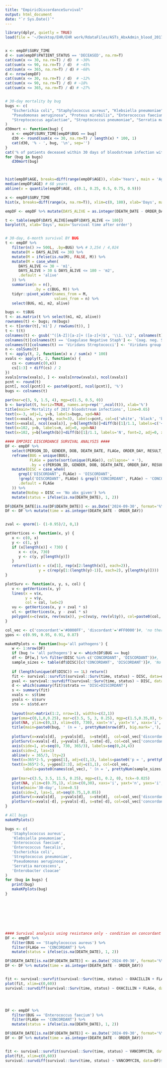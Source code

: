 ```yaml
---
title: "EmpiricDiscordanceSurvival"
output: html_document
date: "`r Sys.Date()`"
---
```


```r
library(dplyr, quietly = TRUE)
load(file = '~/Desktop/EHR/EHR work/RdataFiles/ASTs_AbxAdmin_blood_2017_2023_imputed_encs_flagged_WIDE_survival.Rdata')


x <- empDF$SURV_TIME
d <- sum(empDF$PATIENT_STATUS == 'DECEASED', na.rm=T) 
cat(sum(x <= 30, na.rm=T) / d)  # ~30%
cat(sum(x <= 90, na.rm=T) / d)  # ~45%
cat(sum(x <= 365, na.rm=T) / d) # ~68%
d <- nrow(empDF)
cat(sum(x <= 30, na.rm=T) / d)  # ~12%
cat(sum(x <= 90, na.rm=T) / d) # ~18%
cat(sum(x <= 365, na.rm=T) / d) # ~27%


# 30-day mortality by bug
bugs <- c(
   "Escherichia coli", "Staphylococcus aureus", "Klebsiella pneumoniae", "Enterococcus faecalis",
   "Pseudomonas aeruginosa", "Proteus mirabilis", "Enterococcus faecium", "Enterobacter cloacae", 
   "Streptococcus agalactiae", "Streptococcus pneumoniae", "Serratia marcescens", "Klebsiella oxytoca"
)
d30mort <- function(bug) {
   x <- empDF$SURV_TIME[empDF$BUG == bug]
   d30 <- round(sum(x <= 30, na.rm=T) / length(x) * 100, 1)
   cat(d30, '% - ', bug, '\n', sep='')
}
cat('% of patients deceased within 30 days of bloodstream infection with:\n')
for (bug in bugs)
   d30mort(bug)



hist(empDF$AGE, breaks=diff(range(empDF$AGE)), xlab='Years', main = 'Age at blood culture')
median(empDF$AGE) # 68 years
abline(v = quantile(empDF$AGE, c(0.1, 0.25, 0.5, 0.75, 0.9)))

x <- empDF$SURV_TIME
hist(x, breaks=diff(range(x, na.rm=T)), xlim=c(0, 180), xlab='Days', main='Survival time after order')

empDF <- empDF %>% mutate(DAYS_ALIVE = as.integer(DEATH_DATE - ORDER_DAY))

t <- table(empDF$DAYS_ALIVE[empDF$DAYS_ALIVE <= 180])
barplot(t, xlab='Days', main='Survival time after order')


# 30-day, 6-month survival BY BUG
t <- empDF %>%
   filter(n() >= 500L, .by=BUG) %>% # 3,254 / 4,024
   mutate(M = DAYS_ALIVE <= 30) %>%
   mutate(M = ifelse(is.na(M), FALSE, M)) %>%
   mutate(M = case_when(
      DAYS_ALIVE <= 30 ~ 'm1',
      DAYS_ALIVE > 30 & DAYS_ALIVE <= 180 ~ 'm2',
      .default = 'alive'
   )) %>%
   summarise(n = n(),
             .by = c(BUG, M)) %>%
   tidyr::pivot_wider(names_from = M,
                      values_from = n) %>%
   select(BUG, m1, m2, alive)

bugs <- t$BUG
t <- as.matrix(t %>% select(m1, m2, alive))
rownames(t) <- bugs; rm(bugs)
t <- t[order(t[,'m1'] / rowSums(t)), ]
t <- t(t)
colnames(t) <- gsub('^([A-Z])[a-z]+ ([a-z]+)$', '\\1. \\2', colnames(t))
colnames(t)[colnames(t) == 'Coagulase Negative Staph'] <- 'Coag. neg. Staph'
colnames(t)[colnames(t) == 'Viridans Streptococci'] <- 'Viridans group Strep'
n <- colSums(t)
t <- apply(t, 2, function(x) x / sum(x) * 100)
xvals <- apply(t, 2, function(x) {
   cs <- cumsum(c(0,x))
   cs[1:3] + diff(cs) / 2
})
xvals[nrow(xvals), ] <- xvals[nrow(xvals), ncol(xvals)]
pcnt <- round(t)
pcnt[, ncol(pcnt)] <- paste0(pcnt[, ncol(pcnt)], '%')
bugs <- colnames(t)

par(mar=c(3, 9, 1.5, 4), mgp=c(1.5, 0.5, 0))
b <- barplot(t, horiz=TRUE, names.arg=rep('',ncol(t)), xlab='%')
title(main='Mortality of 2017 bloodstream infections', line=0.65)
text(x=-3, adj=1, y=b, labels=bugs, xpd=NA)
text(x=xvals, y=rep(b, each=3), labels=pcnt, col=c('white', 'black', 'black'), xpd=NA)
text(x=xvals[, ncol(xvals)], y=b[length(b)]+diff(b)[1]/1.1, labels=c('<30d', '<6m', '>6m'), xpd=NA)
text(x=102, y=b, labels=n, adj=0, xpd=NA)
text(x=102, y=b[length(b)]+diff(b)[1]/1.1, labels='N', font=2, adj=0, xpd=NA)

```




```r
#### EMPIRIC DISCORDANCE SURVIVAL ANALYSIS ####
DF <- empDF %>%
   select(PERSON_ID, GENDER, DOB, DEATH_DATE, FLAGe, ORDER_DAY, RESULT_DAY, BUG, AGE, DEATH_DATE) %>%
   reframe(BUG = unique(BUG),
           FLAGe = paste(sort(unique(FLAGe)), collapse=' + '),
           .by = c(PERSON_ID, GENDER, DOB, DEATH_DATE, ORDER_DAY, RESULT_DAY, AGE, DEATH_DATE)) %>%
   mutate(DISC = case_when(
      grepl('DISCORDANT', FLAGe) ~ 'DISCORDANT',
      !grepl('DISCORDANT', FLAGe) & grepl('CONCORDANT', FLAGe) ~ 'CONCORDANT',
      .default = FLAGe
   )) %>%
   mutate(NoEmp = DISC == 'No abx given') %>%
   mutate(status = ifelse(is.na(DEATH_DATE), 1, 2))

DF$DEATH_DATE[is.na(DF$DEATH_DATE)] <- as.Date('2024-09-30', format='%Y-%m-%d')
DF <- DF %>% mutate(time = as.integer(DEATH_DATE - ORDER_DAY))


zval <- qnorm(1- (1-0.95)/2, 0,1)

getVertices <- function(x, y) {
   x <- c(0, x)
   y <- c(1, y)
   if (x[length(x)] < 730) {
      x <- c(x, 730)
      y <- c(y, y[length(y)])
   }
   return(list(x = c(x[1], rep(x[2:length(x)], each=2)),
               y = c(rep(y[1:(length(y)-1)], each=2), y[length(y)])))
}

plotSurv <- function(x, y, s, col) {
   v <- getVertices(x, y)
   lines(x = v$x,
         y = v$y,
         col = col, lwd=2)
   vu <- getVertices(x, y + zval * s)
   vl <- getVertices(x, y - zval * s)
   polygon(x=c(vu$x, rev(vu$x)), y=c(vu$y, rev(vl$y)), col=paste0(col, '30'), border=NA)
}

col_vec <- c('concordant'='#0000FF', 'discordant'='#FF0000')#, 'no therapy'='gray')
ypos <- c(0.99, 0.95, 0.91, 0.87)

makeKPplots <- function(bug='all pathogens') {
   w <- 1:nrow(DF)
   if (bug != 'all pathogens') w <- which(DF$BUG == bug)
   df <- DF[w,] %>% filter(DISC %in% c('CONCORDANT', 'DISCORDANT'))#, 'No empiric therapy given'))
   sample_sizes <- table(df$DISC)[c('CONCORDANT', 'DISCORDANT')]#, 'No empiric therapy given')]
   
   if (length(unique(df$DISC)) == 1L) return()
   fit <- survival::survfit(survival::Surv(time, status) ~ DISC, data=df)
   pval <- survival::survdiff(survival::Surv(time, status) ~ DISC, data=df)$pvalue
   d <- which(summary(fit)$strata == 'DISC=DISCORDANT')
   s <- summary(fit)
   xvals <- s$time
   yvals <- s$surv
   ste <- s$std.err
   
   layout(mat=matrix(1:2, nrow=1), widths=c(2,1))
   par(oma=c(0,1,0,0.25), mar=c(3.5, 5, 3, 0.25), mgp=c(1.5,0.35,0), tck=-0.01)
   plot(NA, ylim=c(0,1), xlim=c(0, 730), xaxt='n', yaxt='n', xaxs='i', yaxs='i', xpd=NA, xlab='Months', ylab='Surviving fraction')
   title(main=paste0(bug, ' (n = ', prettyNum(nrow(df), big.mark=','), ')'), line=0.5)
   
   plotSurv(x=xvals[d],  y=yvals[d],  s=ste[d],  col=col_vec['discordant'])
   plotSurv(x=xvals[-d], y=yvals[-d], s=ste[-d], col=col_vec['concordant'])
   axis(side=1, at=seq(0, 730, 365/3), labels=seq(0,24,4))
   axis(side=2, las=1)
   abline(v = 365/3, lty=2)
   text(x=365*2-5, y=ypos[1], adj=c(1,1), labels=paste0('p = ', prettyNum(pval, digits=3, scientific=-1)))
   text(x=365*2-5, y=ypos[2:3], adj=c(1,1), col=col_vec,
        labels=paste0(names(col_vec), ' (n = ', prettyNum(sample_sizes, big.mark=','), ')'))
   
   par(mar=c(3.5, 3.5, 11.5, 0.25), mgp=c(1, 0.2, 0), tck=-0.025)
   plot(NA, ylim=c(0.75,1), xlim=c(0,30), xaxs='i', yaxt='n', yaxs='i', xlab='Days', ylab='', main='')
   title(main='30-day', line=0.5)
   axis(side=2, las=1, at=seq(0.75,1,0.05))
   plotSurv(x=xvals[d],  y=yvals[d],  s=ste[d],  col=col_vec['discordant'])
   plotSurv(x=xvals[-d], y=yvals[-d], s=ste[-d], col=col_vec['concordant'])
}

# All bugs
makeKPplots()

bugs <- c(
   'Staphylococcus aureus',
   'Klebsiella pneumoniae',
   'Enterococcus faecium',
   'Enterococcus faecalis',
   'Escherichia coli',
   'Streptococcus pneumoniae',
   'Pseudomonas aeruginosa',
   'Serratia marcescens',
   'Enterobacter cloacae'
)
for (bug in bugs) {
   print(bug)
   makeKPplots(bug)
}








#### Survival analysis using resistance only - condition on concordant empiric therapy!
DF <- empDF %>%
   filter(BUG == 'Staphylococcus aureus') %>%
   filter(FLAGe == 'CONCORDANT') %>%
   mutate(status = ifelse(is.na(DEATH_DATE), 1, 2))

DF$DEATH_DATE[is.na(DF$DEATH_DATE)] <- as.Date('2024-09-30', format='%Y-%m-%d')
DF <- DF %>% mutate(time = as.integer(DEATH_DATE - ORDER_DAY))


fit <- survival::survfit(survival::Surv(time, status) ~ OXACILLIN + FLAGe, data=DF)
plot(fit, xlim=c(0,60))
survival::survdiff(survival::Surv(time, status) ~ OXACILLIN + FLAGe, data=DF)$pvalue




DF <- empDF %>%
   filter(BUG == 'Enterococcus faecium') %>%
   filter(FLAGe == 'CONCORDANT') %>%
   mutate(status = ifelse(is.na(DEATH_DATE), 1, 2))

DF$DEATH_DATE[is.na(DF$DEATH_DATE)] <- as.Date('2024-09-30', format='%Y-%m-%d')
DF <- DF %>% mutate(time = as.integer(DEATH_DATE - ORDER_DAY))


fit <- survival::survfit(survival::Surv(time, status) ~ VANCOMYCIN, data=DF)
plot(fit, xlim=c(0,60))
survival::survdiff(survival::Surv(time, status) ~ VANCOMYCIN, data=DF)$pvalue











```



















